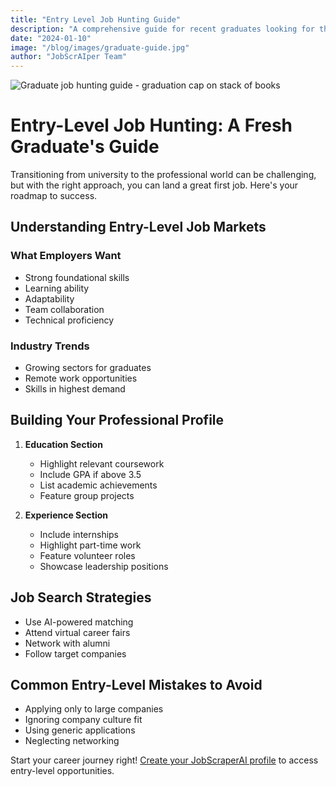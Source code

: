 ```yaml
---
title: "Entry Level Job Hunting Guide"
description: "A comprehensive guide for recent graduates looking for their first job"
date: "2024-01-10"
image: "/blog/images/graduate-guide.jpg"
author: "JobScrAIper Team"
---
```



<div className="relative w-full aspect-[16/9] mb-6">
  <Image 
    src="/blog/images/graduate-guide.jpg"
    alt="Graduate job hunting guide - graduation cap on stack of books"
    fill
    className="rounded-lg object-cover"
    priority
  />
</div>

# Entry-Level Job Hunting: A Fresh Graduate's Guide

Transitioning from university to the professional world can be challenging, but with the right approach, you can land a great first job. Here's your roadmap to success.

## Understanding Entry-Level Job Markets

### What Employers Want

- Strong foundational skills
- Learning ability
- Adaptability
- Team collaboration
- Technical proficiency

### Industry Trends

- Growing sectors for graduates
- Remote work opportunities
- Skills in highest demand

## Building Your Professional Profile

1. **Education Section**
   - Highlight relevant coursework
   - Include GPA if above 3.5
   - List academic achievements
   - Feature group projects

2. **Experience Section**
   - Include internships
   - Highlight part-time work
   - Feature volunteer roles
   - Showcase leadership positions

## Job Search Strategies

- Use AI-powered matching
- Attend virtual career fairs
- Network with alumni
- Follow target companies

## Common Entry-Level Mistakes to Avoid

- Applying only to large companies
- Ignoring company culture fit
- Using generic applications
- Neglecting networking

Start your career journey right! [Create your JobScraperAI profile](#) to access entry-level opportunities. 